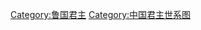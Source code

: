 {{CJK-New-Char|2A3C6|ver=B}}

{{chart/start}}
{{chart| | | | | | | | | | | | | | | | | | | | |Sa  | Sa=[[三桓|三桓]]|boxstyle_Sa=background-color: #fb9;}}
{{chart| | | | | | | | | | | | | Da |Da=[[周公旦|周公旦]]}}
{{chart| | | | | | | | | | | | | |!| }}
{{chart| | | | | | | | | | | | | Bq |Bq='''[[伯禽|伯禽]]''' }}
{{chart| | | | | | | | | |,|-|-|-|(| }}
{{chart| | | | | | | | | Ka | | Sh |Ka='''[[鲁考公|鲁考公]]'''|Sh='''[[鲁殇公|鲁殇公]]'''}}
{{chart| | | | | | | | | |,|-|-|-|(| }}
{{chart| | | | | | | | | Yo | | We |Yo='''[[鲁幽公|鲁幽公]]'''|We='''[[鲁魏公|鲁魏公]]''' }}
{{chart| | | | | | | | | |,|-|-|-|(| }}
{{chart| | | | | | | | | Li | | Xi |Li='''[[鲁厉公|鲁厉公]]'''|Xi='''[[鲁献公|鲁献公]]''' }}
{{chart| | | | | | | | | |,|-|-|-|(| }}
{{chart| | | | | | | | | Zh | | Wu |Zh='''[[鲁真公|鲁真公]]'''<br>?-'''前855-前825'''|Wu='''[[鲁武公|鲁武公]]'''<br>?-'''前825-前816'''}}
{{chart| | | | | |,|-|-|-|v|-|-|-|(| }}
{{chart| | | | | Tk | | Yi | | Xi |Tk=[[括_(鲁国)|括]]|Yi='''[[鲁懿公|鲁懿公]]'''<br>?-'''前816-前807'''|Xi='''[[鲁孝公|鲁孝公]]'''<br>?-'''前796-前769'''}}
{{chart| | | | | |!| | | | | | | |)|-|-|-|v|-|-|-|v|-|-|-|v|-|-|-|.| }}
{{chart| | | | | By | | | | | | Hu | | Ys | | Zh | | Hb | | Ko |By='''[[伯御|伯御]]'''<br>?-'''前807-前796'''|Hu='''[[鲁惠公|鲁惠公]]'''<br>?-'''前769-前723'''|Ys=[[公子益师|公子益师]]<br>衆氏<br>?-前722|Zh=[[公子展|公子展]]<br>[[展氏|展氏]]|Hb=[[郈惠伯|郈惠伯]]<br>郈氏|Ko=[[公子彄|公子彄]]<br>臧孙氏<br>?-前718}}
{{chart| | | | | | | | | |,|-|-|-|+|-|-|-|.| }}
{{chart| | | | | | | | | Yi | | Hu | | Sf |Yi='''[[鲁隐公|鲁隐公]]'''<br>?-'''前723-前712'''|Hu='''[[鲁桓公|鲁桓公]]'''<br>?-'''前712-前694'''|Sf=[[施父|施父]]<br>施氏}}
{{chart| | | | | | | | | |,|-|-|-|+|-|-|-|v|-|-|-|.| }}
{{chart| | | | | | | | |Qf | | Zh | |Ya | |Yo |Qf=[[庆父|公子庆父]]<br>孟孙氏<br>?-前660|boxstyle_Qf=background-color: #fb9;|Zh='''[[鲁莊公|鲁莊公]]'''<br>前706-'''前694-前662'''|Ya=[[叔牙|公子牙]]<br>叔孙氏<br>?-前662|boxstyle_Ya=background-color: #fb9;|Yo=[[季成子|公子友]]<br>季孙氏<br>?-前644|boxstyle_Yo=background-color: #fb9;|}}
{{chart| | | | | | | | | |,|-|-|-|+|-|-|-|v|-|-|-|.| }}
{{chart| | | | | | | | | Zb | | Xi | | Mi | | Su |Zb='''[[子般|子般]]'''<br>?-'''前662'''|Mi='''[[鲁闵公|鲁闵公]]'''<br>前670-'''前662-前660'''|Xi='''[[鲁僖公|鲁僖公]]'''<br>?-'''前660-前627'''|Su=[[公子遂|公子遂]]<br>东门氏<br>?-前601|}}
{{chart| | | | | | | | | | | | | |!| }}
{{chart| | | | | | | | | | | | | We |We='''[[鲁文公|鲁文公]]'''<br>?-'''前627-前609'''}}
{{chart| | | | | |,|-|-|-|v|-|-|-|+|-|-|-|.| }}
{{chart| | | | | Ee | | Sh | | Xu | | Sx |Ee=[[恶_(鲁国)|恶]]<br>?-前609|Sh=[[视_(鲁国)|视]]<br>?-前609|Xu='''[[鲁宣公|鲁宣公]]'''<br>?-'''前609-前591'''|Sx=[[叔肹|叔肹]]<br>子叔氏<br>?-前592}}
{{chart| | | | | | | | | | | | | |)|-|-|-|v|-|-|-|.|}}
{{chart| | | | | | | | | | | | | Ch | | Ya | | Cu |Ch='''[[鲁成公|鲁成公]]'''<br>?-'''前591-前573'''|Ya=[[公子偃_(鲁宣公之子)|公子偃]]<br>?-前575|Cu=[[公子鉏_(鲁国)|公子鉏]] }}
{{chart| | | | | | | | | | | | | |)|-|-|-|.| }}
{{chart| | | | | | | | | | | | | Xi | | Gh |Xi='''[[鲁襄公|鲁襄公]]'''<br>前575-'''前573-前542'''|Gh=[[公衡|公衡]] }}
{{chart| |,|-|-|-|-|-|-|-|v|-|-|-|^|-|-|-|.| }}
{{chart| Ye | | | | | | Zh | | | | | | Di |Ye='''[[子野|子野]]'''<br>?-'''前542'''|Zh='''[[鲁昭公|鲁昭公]]'''<br>前560-'''前542-前510'''|Di='''[[鲁定公|鲁定公]]'''<br>?-'''前510-前495'''}}
{{chart| |,|-|-|-|v|-|-|-|+|-|-|-|.| | | |!| }}
{{chart| Ya | | We | | Gu | | Be | | Ai |Ya=[[公衍|公衍]]|We=[[公为|公为]]<br>?-前484|Gu=[[公果|公果]]|Be=[[公贲|公贲]]|Ai='''[[鲁哀公|鲁哀公]]'''<br>?-'''前495-前468'''}}
{{chart| | | | | | | | | | | | | | | | | |)|-|-|-|v|-|-|-|.| }}
{{chart| | | | | | | | | | | | | | | | | Da | | Ji | | Tu |Da='''[[鲁悼公|鲁悼公]]'''<br>?-'''前468-前437'''|Ji=[[公子荆_(鲁国)|公子荆]]|Tu=[[孺子𪏆|孺子𪏆]]}}
{{chart| | | | | | | | | | | | | | | | | |!| }}
{{chart| | | | | | | | | | | | | | | | | Yu |Yu='''[[鲁元公|鲁元公]]'''<br>?-'''前437-前416'''}}
{{chart| | | | | | | | | | | | | | | | | |!| }}
{{chart| | | | | | | | | | | | | | | | | Mu |Mu='''[[鲁穆公|鲁穆公]]'''<br>?-'''前416-前383'''}}
{{chart| | | | | | | | | | | | | | | | | |!| }}
{{chart| | | | | | | | | | | | | | | | | Go |Go='''[[鲁共公|鲁共公]]'''<br>?-'''前383-前353'''}}
{{chart| | | | | | | | | | | | | | | | | |!| }}
{{chart| | | | | | | | | | | | | | | | | Ka |Ka='''[[鲁康公|鲁康公]]'''<br>?-'''前353-前344'''}}
{{chart| | | | | | | | | | | | | | | | | |!| }}
{{chart| | | | | | | | | | | | | | | | | Ji |Ji='''[[鲁景公|鲁景公]]'''<br>?-'''前344-前323'''}}
{{chart| | | | | | | | | | | | | | | | | |!| }}
{{chart| | | | | | | | | | | | | | | | | Pi |Pi='''[[鲁平公|鲁平公]]'''<br>?-'''前323-前303'''}}
{{chart| | | | | | | | | | | | | | | | | |!| }}
{{chart| | | | | | | | | | | | | | | | | Mi |Mi='''[[鲁文公_(战国)|鲁湣公]]'''<br>?-'''前303-前280'''}}
{{chart| | | | | | | | | | | | | | | | | |!| }}
{{chart| | | | | | | | | | | | | | | | | Qi |Qi='''[[鲁顷公|鲁顷公]]'''<br>?-'''前280-前256'''-前249}}
{{chart/end}}
{{鲁国君主}}
{{中国君主世系图}} 

<noinclude>
[[Category:鲁国君主|Category:鲁国君主]]
[[Category:中国君主世系图|Category:中国君主世系图]]
</noinclude>